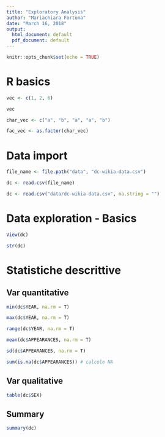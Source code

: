 ```yaml
---
title: "Exploratory Analysis"
author: "Mariachiara Fortuna"
date: "March 16, 2018"
output:
  html_document: default
  pdf_document: default
---
```


```r
knitr::opts_chunk$set(echo = TRUE)
```

# R basics

```r
vec <- c(1, 2, 6)

vec

char_vec <- c("a", "b", "a", "a", "b")

fac_vec <- as.factor(char_vec)

```

# Data import

```r

file_name <- file.path("data", "dc-wikia-data.csv")

dc <- read.csv(file_name)

dc <- read.csv("data/dc-wikia-data.csv", na.string = "")
```

# Data exploration - Basics

```r
View(dc)

str(dc)
```

# Statistiche descrittive

## Var quantitative

```r

min(dc$YEAR, na.rm = T)

max(dc$YEAR, na.rm = T)

range(dc$YEAR, na.rm = T)

mean(dc$APPEARANCES, na.rm = T)

sd(dc$APPEARANCES, na.rm = T)

sum(is.na(dc$APPEARANCES)) # calcolo NA
```

## Var qualitative

```r
table(dc$SEX)
```

## Summary

```r
summary(dc)
```

